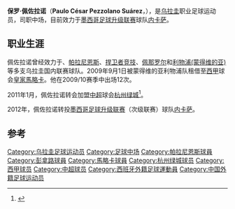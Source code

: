 {{Football player infobox
| playername = 佩佐拉诺
| fullname = 保罗·佩佐拉诺
| englishfullname = Paulo César Pezzolano Suárez
| countryofbirth = {{URU}}
| cityofbirth = [[蒙得维的亚|蒙得维的亚]]
| dateofbirth = {{birth date and age|1983|4|25}}         
| height = {{height|m=1.88}}
| position = 中场
| currentclub = [[内卡萨足球俱乐部|内卡萨]]
| clubnumber = 26
| youthyears = 
| youthclubs = 
| years = 2001–2005 <br> 2005–2006 <br> 2006–2007 <br> 2007–2008 <br> 2008–2010 <br> 2009–2010 <br> 2011 <br>2012–
| clubs = {{tsl|en|C.A. Rentistas||雷提斯塔}}<br>[[帕拉尼恩斯體育會|帕拉尼恩斯]]<br>[[防卫者体育|捍卫者竞技]]<br>[[佩那罗尔足球俱乐部|佩那罗尔]]<br>[[利物浦足球俱乐部_(乌拉圭)|利物浦(蒙得维的亚)]]<br>→[[皇家馬略卡|皇家馬略卡]] (租借)<br> [[杭州绿城足球俱乐部|杭州绿城]] <br> [[内卡萨足球俱乐部|内卡萨]]
| caps(goals) = <br><br><br>{{0}}8 (9)<br>12 (0)<br> 24 (5)<br> 24 (6)
| pcupdate = 2012年1月21日
|}}
'''保罗·佩佐拉诺'''（'''Paulo César Pezzolano Suárez'''，{{bd|1983年|4月5日|||P}}），是[[乌拉圭|乌拉圭]]职业足球运动员，司职中场，目前效力于[[墨西哥足球升级联赛|墨西哥足球升级联赛]]球队[[内卡萨足球俱乐部|内卡萨]]。

==职业生涯==
佩佐拉诺曾经效力于{{tsl|en|C.A. Rentistas||雷提斯塔}}、[[帕拉尼恩斯體育會|帕拉尼恩斯]]、[[防卫者体育|捍卫者竞技]]、[[佩那罗尔足球俱乐部|佩那罗尔]]和[[利物浦足球俱乐部_(乌拉圭)|利物浦(蒙得维的亚)]]等多支乌拉圭国内联赛球队。2009年9月1日被蒙得维的亚利物浦队租借至[[西甲|西甲]]球会[[皇家馬略卡|皇家馬略卡]]。他在2009/10赛季中出场12次。

2011年1月，佩佐拉诺转会加盟[[中超|中超]]球会[[杭州绿城足球俱乐部|杭州绿城]]<ref>{{Cite web |url=http://sports.sohu.com/20110106/n278701242.shtml |title=三乌拉圭外援将与绿城汇合 李玮峰加盟尚有希望 |accessdate=2011-01-06 |archive-date=2011-02-09 |archive-url=https://web.archive.org/web/20110209035420/http://sports.sohu.com/20110106/n278701242.shtml |dead-url=no }}</ref>。

2012年，佩佐拉诺转投[[墨西哥足球升级联赛|墨西哥足球升级联赛]]（次级联赛）球队[[内卡萨足球俱乐部|内卡萨]]。

==参考==
{{reflist}}

{{DEFAULTSORT:Pezzolano, Paulo}}
[[Category:乌拉圭足球运动员|Category:乌拉圭足球运动员]]
[[Category:足球中场|Category:足球中场]]
[[Category:帕拉尼恩斯球員|Category:帕拉尼恩斯球員]]
[[Category:彭拿路球員|Category:彭拿路球員]]
[[Category:馬略卡球員|Category:馬略卡球員]]
[[Category:杭州绿城球员|Category:杭州绿城球员]]
[[Category:西甲球员|Category:西甲球员]]
[[Category:中超球员|Category:中超球员]]
[[Category:西班牙外籍足球運動員|Category:西班牙外籍足球運動員]]
[[Category:中国外籍足球运动员|Category:中国外籍足球运动员]]